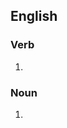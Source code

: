 ==English==
===Verb===
{{en-verb|inf=[[air]]-[[brush]]|air-brushes|air-brushing|air-brushed}}

# {{alternative spelling of|[[airbrush]]}}

===Noun===
{{en-noun|sg=[[air]]-[[brush]]|es}}

# {{alternative spelling of|[[airbrush]]}}